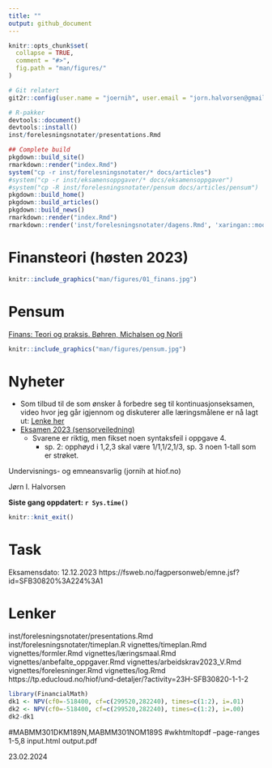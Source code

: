 ```yaml
---
title: ""
output: github_document
---
```


<!-- README.md is generated from README.Rmd. Please edit that file -->

```r
knitr::opts_chunk$set(
  collapse = TRUE,
  comment = "#>",
  fig.path = "man/figures/"
)
```

```r
# Git relatert
git2r::config(user.name = "joernih", user.email = "jorn.halvorsen@gmail.com")
```

```r
# R-pakker
devtools::document()
devtools::install()
inst/forelesningsnotater/presentations.Rmd
```

```r
## Complete build
pkgdown::build_site() 
rmarkdown::render("index.Rmd")
system("cp -r inst/forelesningsnotater/* docs/articles")
#system("cp -r inst/eksamensoppgaver/* docs/eksamensoppgaver")
#system("cp -R inst/forelesningsnotater/pensum docs/articles/pensum")
pkgdown::build_home()
pkgdown::build_articles()
pkgdown::build_news()
rmarkdown::render("index.Rmd")
rmarkdown::render('inst/forelesningsnotater/dagens.Rmd', 'xaringan::moon_reader')
```

# Finansteori (høsten 2023)

```r
knitr::include_graphics("man/figures/01_finans.jpg")
```

# Pensum 

[Finans: Teori og praksis. Bøhren, Michalsen og Norli](https://www.fagbokforlaget.no/Finans-Teori-og-praksis/I9788245022193)

```r
knitr::include_graphics("man/figures/pensum.jpg")
```

# Nyheter
- Som tilbud til de som ønsker å forbedre seg til kontinuasjonseksamen, video hvor jeg går igjennom og diskuterer alle læringsmålene er nå lagt ut: [Lenke her](https://hiof.cloud.panopto.eu/Panopto/Pages/Viewer.aspx?id=c5900f5d-4478-4361-80d2-b10d00f807aa)
- [Eksamen 2023 (sensorveiledning)](https://github.com/joernih/SFB30820Finansteori/blob/main/inst/eksamensoppgaver/Finansteori%20(SFB30820)%2C%20H%C3%B8sten%202023_losning.pdf)
  - Svarene er riktig, men fikset noen syntaksfeil i oppgave 4.
    -   sp. 2: opphøyd i 1,2,3 skal være 1/1,1/2,1/3, 
        sp. 3 noen 1-tall som er strøket.


Undervisnings- og emneansvarlig (jornih at hiof.no)

Jørn I. Halvorsen

**Siste gang oppdatert: `r Sys.time()`**

```r
knitr::knit_exit()
```

# Task
Eksamensdato: 12.12.2023
https://fsweb.no/fagpersonweb/emne.jsf?id=SFB30820%3A224%3A1

# Lenker
inst/forelesningsnotater/presentations.Rmd
inst/forelesningsnotater/timeplan.R
vignettes/timeplan.Rmd
vignettes/formler.Rmd
vignettes/læringsmaal.Rmd
vignettes/anbefalte_oppgaver.Rmd
vignettes/arbeidskrav2023_V.Rmd
vignettes/forelesninger.Rmd
vignettes/log.Rmd
https://tp.educloud.no/hiof/und-detaljer/?activity=23H-SFB30820-1-1-2

```r
library(FinancialMath)
dk1 <- NPV(cf0=-518400, cf=c(299520,282240), times=c(1:2), i=.01)
dk2 <- NPV(cf0=-518400, cf=c(299520,282240), times=c(1:2), i=.00)
dk2-dk1
```

#MABMM301DKM189N,MABMM301NOM189S
#wkhtmltopdf --page-ranges 1-5,8 input.html output.pdf

23.02.2024
